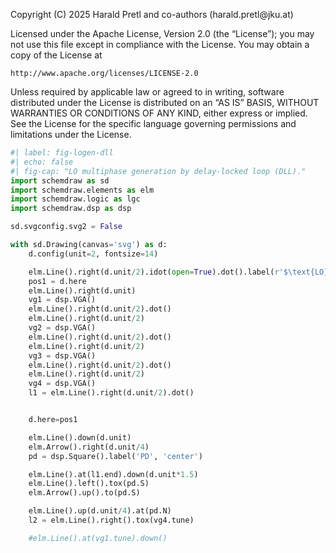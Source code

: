 ::: {.content-hidden}
Copyright (C) 2025 Harald Pretl and co-authors (harald.pretl@jku.at)

Licensed under the Apache License, Version 2.0 (the "License");
you may not use this file except in compliance with the License.
You may obtain a copy of the License at

    http://www.apache.org/licenses/LICENSE-2.0

Unless required by applicable law or agreed to in writing, software
distributed under the License is distributed on an "AS IS" BASIS,
WITHOUT WARRANTIES OR CONDITIONS OF ANY KIND, either express or implied.
See the License for the specific language governing permissions and
limitations under the License.
:::

```python
#| label: fig-logen-dll
#| echo: false
#| fig-cap: "LO multiphase generation by delay-locked loop (DLL)."
import schemdraw as sd
import schemdraw.elements as elm
import schemdraw.logic as lgc
import schemdraw.dsp as dsp

sd.svgconfig.svg2 = False

with sd.Drawing(canvas='svg') as d:
    d.config(unit=2, fontsize=14)

    elm.Line().right(d.unit/2).idot(open=True).dot().label(r'$\text{LO}_\mathrm{in}$', 'left')
    pos1 = d.here
    elm.Line().right(d.unit)
    vg1 = dsp.VGA()
    elm.Line().right(d.unit/2).dot()
    elm.Line().right(d.unit/2)
    vg2 = dsp.VGA()
    elm.Line().right(d.unit/2).dot()
    elm.Line().right(d.unit/2)
    vg3 = dsp.VGA()
    elm.Line().right(d.unit/2).dot()
    elm.Line().right(d.unit/2)
    vg4 = dsp.VGA()
    l1 = elm.Line().right(d.unit/2).dot()


    d.here=pos1

    elm.Line().down(d.unit)
    elm.Arrow().right(d.unit/4)
    pd = dsp.Square().label('PD', 'center')

    elm.Line().at(l1.end).down(d.unit*1.5)
    elm.Line().left().tox(pd.S)
    elm.Arrow().up().to(pd.S)

    elm.Line().up(d.unit/4).at(pd.N)
    l2 = elm.Line().right().tox(vg4.tune)

    #elm.Line().at(vg1.tune).down()

```


